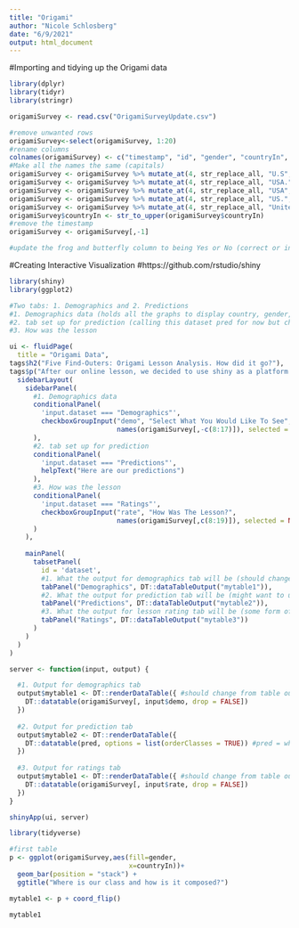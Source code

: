 ```yaml
---
title: "Origami"
author: "Nicole Schlosberg"
date: "6/9/2021"
output: html_document
---
```


#Importing and tidying up the Origami data
```r
library(dplyr)
library(tidyr)
library(stringr)

origamiSurvey <- read.csv("OrigamiSurveyUpdate.csv")

#remove unwanted rows
origamiSurvey<-select(origamiSurvey, 1:20)
#rename columns
colnames(origamiSurvey) <- c("timestamp", "id", "gender", "countryIn", "HoursPerWeekStudying", "HoursPerWeekExtracurriculars", "technology", "internetSpeed", "enjoyArtsAndCrafts", "findsOrigamiRelaxing", "engagingLesson", "aDifferentFormat", "clearInstructions", "motivation", "completionToWhere", "whyStopped", "bestFormat", "reasonsNotToTake", "butterfly", "frog")
#Make all the names the same (capitals)
origamiSurvey <- origamiSurvey %>% mutate_at(4, str_replace_all, "U.S", "US")
origamiSurvey <- origamiSurvey %>% mutate_at(4, str_replace_all, "USA.", "US")
origamiSurvey <- origamiSurvey %>% mutate_at(4, str_replace_all, "USA", "US")
origamiSurvey <- origamiSurvey %>% mutate_at(4, str_replace_all, "US.", "US")
origamiSurvey <- origamiSurvey %>% mutate_at(4, str_replace_all, "United States", "US")
origamiSurvey$countryIn <- str_to_upper(origamiSurvey$countryIn)
#remove the timestamp
origamiSurvey <- origamiSurvey[,-1]

#update the frog and butterfly column to being Yes or No (correct or incorrect) rather than the link to the picture

```


#Creating Interactive Visualization
#https://github.com/rstudio/shiny
```r
library(shiny)
library(ggplot2)

#Two tabs: 1. Demographics and 2. Predictions
#1. Demographics data (holds all the graphs to display country, gender, and if got correct?)
#2. tab set up for prediction (calling this dataset pred for now but change based on true name)
#3. How was the lesson

ui <- fluidPage(
  title = "Origami Data",
tags$h2("Five Find-Outers: Origami Lesson Analysis. How did it go?"),
tags$p("After our online lesson, we decided to use shiny as a platform to show the class the results of the information we were able to gather."),
  sidebarLayout(
    sidebarPanel(
      #1. Demographics data
      conditionalPanel( 
        'input.dataset === "Demographics"',
        checkboxGroupInput("demo", "Select What You Would Like To See",
                           names(origamiSurvey[,-c(8:17)]), selected = NA)
      ),
      #2. tab set up for prediction
      conditionalPanel( 
        'input.dataset === "Predictions"',
        helpText("Here are our predictions")
      ),
      #3. How was the lesson
      conditionalPanel( 
        'input.dataset === "Ratings"',
        checkboxGroupInput("rate", "How Was The Lesson?",
                           names(origamiSurvey[,c(8:19)]), selected = NA)
      )
    ),
    
    mainPanel(
      tabsetPanel(
        id = 'dataset',
        #1. What the output for demographics tab will be (should change from table) also might nest in more graphs to this tab -- look into how to do that
        tabPanel("Demographics", DT::dataTableOutput("mytable1")), 
        #2. What the output for prediction tab will be (might want to use the table)
        tabPanel("Predictions", DT::dataTableOutput("mytable2")),
        #3. What the output for lesson rating tab will be (some form of graphs--same as demo tab)
        tabPanel("Ratings", DT::dataTableOutput("mytable3"))
      )
    )
  )
)

server <- function(input, output) {

  #1. Output for demographics tab
  output$mytable1 <- DT::renderDataTable({ #should change from table output based on tabPanel
    DT::datatable(origamiSurvey[, input$demo, drop = FALSE])
  })
  
  #2. Output for prediction tab
  output$mytable2 <- DT::renderDataTable({
    DT::datatable(pred, options = list(orderClasses = TRUE)) #pred = whatever dataset we use
  })
  
  #3. Output for ratings tab
  output$mytable1 <- DT::renderDataTable({ #should change from table output based on tabPanel
    DT::datatable(origamiSurvey[, input$rate, drop = FALSE])
  })
}

shinyApp(ui, server)
```

```r
library(tidyverse)

#first table
p <- ggplot(origamiSurvey,aes(fill=gender,
                              x=countryIn))+
  geom_bar(position = "stack") +
  ggtitle("Where is our class and how is it composed?")

mytable1 <- p + coord_flip()

mytable1
```

